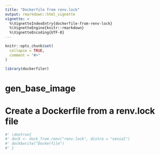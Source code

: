 ```yaml
---
title: "Dockerfile from renv.lock"
output: rmarkdown::html_vignette
vignette: >
  %\VignetteIndexEntry{dockerfile-from-renv-lock}
  %\VignetteEngine{knitr::rmarkdown}
  %\VignetteEncoding{UTF-8}
---
```


```r
knitr::opts_chunk$set(
  collapse = TRUE,
  comment = "#>"
)
```

```r
library(dockerfiler)
```

<!-- WARNING - This vignette is generated by {fusen} from dev/flat_dock_from_renv.Rmd: do not edit by hand -->

<!--
 You need to run the 'description' chunk in the '0-dev_history.Rmd' file before continuing your code there.
-->


# gen_base_image

    

  




# Create a Dockerfile from a renv.lock file

    

  

```r
#' \dontrun{
#' dock <- dock_from_renv("renv.lock", distro = "xenial")
#' dock$write("Dockerfile")
#' }
```

  


